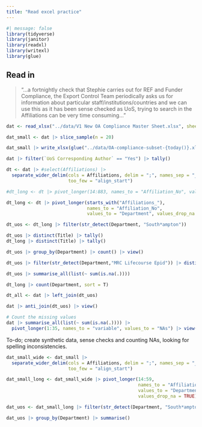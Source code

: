 ```yaml
---
title: "Read excel practice"
---
```


```r
#| message: false
library(tidyverse)
library(janitor)
library(readxl)
library(writexl)
library(glue)
```

## Read in

> "...a fortnightly check that Stephie carries out for REF and Funder Compliance, the Export Control Team periodically asks us for information about particular staff/institutions/countries and we can use this as it has been sense checked as UoS, trying to search in the Affiliations can be very time consuming..."

```r
dat <- read_xlsx("../data/V1 New OA Compliance Master Sheet.xlsx", sheet = "Master (New data)") 

dat_small <- dat |> slice_sample(n = 20) 

dat_small |> write_xlsx(glue("../data/OA-compliance-subset-{today()}.xlsx"))
```

```r
dat |> filter(`UoS Corresponding Author` == "Yes") |> tally()

dt <- dat |> #select(Affiliations) |> 
  separate_wider_delim(cols = Affiliations, delim = ";", names_sep = "_", 
                       too_few = "align_start")

#dt_long <- dt |> pivot_longer(14:883, names_to = "Affiliation_No", values_to = "Department", values_drop_na = TRUE)

dt_long <- dt |> pivot_longer(starts_with("Affiliations_"), 
                              names_to = "Affiliation_No", 
                              values_to = "Department", values_drop_na = TRUE)

dt_uos <- dt_long |> filter(str_detect(Department, "South*ampton"))

dt_uos |> distinct(Title) |> tally()
dt_long |> distinct(Title) |> tally()

dt_uos |> group_by(Department) |> count() |> view()

dt_uos |> filter(str_detect(Department,"MRC Lifecourse Epid")) |> distinct(Title) |> tally()

dt_uos |> summarise_all(list(~ sum(is.na(.))))

dt_long |> count(Department, sort = T)

dt_all <- dat |> left_join(dt_uos)

dat |> anti_join(dt_uos) |> view()

# Count the missing values
dat |> summarise_all(list(~ sum(is.na(.)))) |> 
  pivot_longer(1:35, names_to = "variable", values_to = "NAs") |> view()
```

To-do; create synthetic data, sense checks and counting NAs, looking for spelling inconsistencies.

```r
dat_small_wide <- dat_small |> 
  separate_wider_delim(cols = Affiliations, delim = ";", names_sep = "_", 
                       too_few = "align_start")

dat_small_long <- dat_small_wide |> pivot_longer(14:59, 
                                                 names_to = "Affiliation_No", 
                                                 values_to = "Department", 
                                                 values_drop_na = TRUE)

dat_uos <- dat_small_long |> filter(str_detect(Department, "South*ampton"))

dat_uos |> group_by(Department) |> summarise()
```
